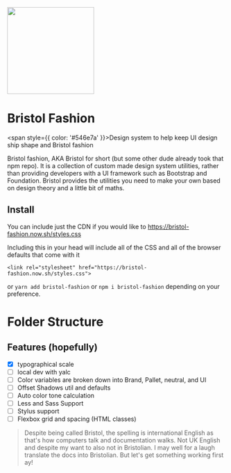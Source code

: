 
<Meta title="1. Docs/Intro" />

<div style={{ textAlign: 'center' }}>
  <img src={logo} height="200px" style={{ marginBottom: '2rem' }}/>

  # Bristol Fashion

  <span style={{ color: '#546e7a' }}>Design system to help keep UI design ship shape and Bristol fashion</span>
</div>

Bristol fashion, AKA Bristol for short (but some other dude already took that npm repo). It is a collection of custom made design system utilities, rather than providing developers with a UI framework such as Bootstrap and Foundation. Bristol provides the utilities you need to make your own based on design theory and a little bit of maths.

## Install

You can include just the CDN if you would like to https://bristol-fashion.now.sh/styles.css

Including this in your head will include all of the CSS and all of the browser defaults that come with it

```
<link rel="stylesheet" href="https://bristol-fashion.now.sh/styles.css">
```

or `yarn add bristol-fashion` or `npm i bristol-fashion` depending on your preference.

# Folder Structure

## Features (hopefully)

- [x] typographical scale
- [ ] local dev with yalc
- [ ] Color variables are broken down into Brand, Pallet, neutral, and UI
- [ ] Offset Shadows util and defaults
- [ ] Auto color tone calculation
- [ ] Less and Sass Support
- [ ] Stylus support
- [ ] Flexbox grid and spacing (HTML classes)

> Despite being called Bristol, the spelling is international English as that's how computers talk and documentation walks. Not UK English and despite my want to also not in Bristolian. I may well for a laugh translate the docs into Bristolian. But let's get something working first ay!